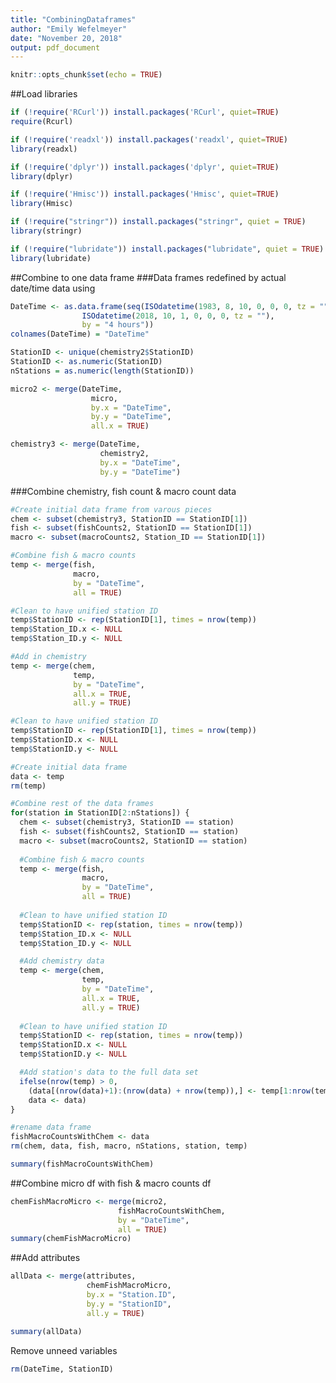 ---
title: "CombiningDataframes"
author: "Emily Wefelmeyer"
date: "November 20, 2018"
output: pdf_document
---

```{r setup, include=FALSE}
knitr::opts_chunk$set(echo = TRUE)
```

##Load libraries
```{r}
if (!require('RCurl')) install.packages('RCurl', quiet=TRUE)
require(Rcurl)

if (!require('readxl')) install.packages('readxl', quiet=TRUE)
library(readxl)

if (!require('dplyr')) install.packages('dplyr', quiet=TRUE)
library(dplyr)

if (!require('Hmisc')) install.packages('Hmisc', quiet=TRUE)
library(Hmisc)

if (!require("stringr")) install.packages("stringr", quiet = TRUE)
library(stringr)

if (!require("lubridate")) install.packages("lubridate", quiet = TRUE)
library(lubridate)
```

##Combine to one data frame
###Data frames redefined by actual date/time data using
```{r}

DateTime <- as.data.frame(seq(ISOdatetime(1983, 8, 10, 0, 0, 0, tz = "" ), 
                ISOdatetime(2018, 10, 1, 0, 0, 0, tz = ""),
                by = "4 hours"))
colnames(DateTime) = "DateTime"

StationID <- unique(chemistry2$StationID)
StationID <- as.numeric(StationID)
nStations = as.numeric(length(StationID))

micro2 <- merge(DateTime, 
                  micro, 
                  by.x = "DateTime", 
                  by.y = "DateTime", 
                  all.x = TRUE)

chemistry3 <- merge(DateTime,
                    chemistry2,
                    by.x = "DateTime",
                    by.y = "DateTime")
```

###Combine chemistry, fish count & macro count data
```{r}
#Create initial data frame from varous pieces
chem <- subset(chemistry3, StationID == StationID[1])
fish <- subset(fishCounts2, StationID == StationID[1])
macro <- subset(macroCounts2, Station_ID == StationID[1])

#Combine fish & macro counts
temp <- merge(fish,
              macro,
              by = "DateTime",
              all = TRUE)

#Clean to have unified station ID
temp$StationID <- rep(StationID[1], times = nrow(temp))
temp$Station_ID.x <- NULL
temp$Station_ID.y <- NULL

#Add in chemistry
temp <- merge(chem,
              temp,
              by = "DateTime",
              all.x = TRUE,
              all.y = TRUE)

#Clean to have unified station ID
temp$StationID <- rep(StationID[1], times = nrow(temp))
temp$StationID.x <- NULL
temp$StationID.y <- NULL

#Create initial data frame
data <- temp
rm(temp)

#Combine rest of the data frames
for(station in StationID[2:nStations]) {
  chem <- subset(chemistry3, StationID == station)
  fish <- subset(fishCounts2, StationID == station)
  macro <- subset(macroCounts2, StationID == station)
  
  #Combine fish & macro counts
  temp <- merge(fish,
                macro,
                by = "DateTime",
                all = TRUE)
  
  #Clean to have unified station ID
  temp$StationID <- rep(station, times = nrow(temp))
  temp$Station_ID.x <- NULL
  temp$Station_ID.y <- NULL

  #Add chemistry data
  temp <- merge(chem,
                temp,
                by = "DateTime",
                all.x = TRUE,
                all.y = TRUE)
  
  #Clean to have unified station ID
  temp$StationID <- rep(station, times = nrow(temp))
  temp$StationID.x <- NULL
  temp$StationID.y <- NULL

  #Add station's data to the full data set
  ifelse(nrow(temp) > 0, 
    (data[(nrow(data)+1):(nrow(data) + nrow(temp)),] <- temp[1:nrow(temp),]),
    data <- data)
}

#rename data frame
fishMacroCountsWithChem <- data
rm(chem, data, fish, macro, nStations, station, temp)

summary(fishMacroCountsWithChem)
```


##Combine micro df with fish & macro counts df
```{r}
chemFishMacroMicro <- merge(micro2,
                        fishMacroCountsWithChem,
                        by = "DateTime",
                        all = TRUE)
summary(chemFishMacroMicro)
```

##Add attributes
```{r}
allData <- merge(attributes,
                 chemFishMacroMicro,
                 by.x = "Station.ID",
                 by.y = "StationID",
                 all.y = TRUE)

summary(allData)
```

Remove unneed variables
```{r}
rm(DateTime, StationID)
```
